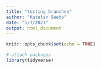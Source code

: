 ```yaml
---
title: "testing branches"
author: "Katelin Seeto"
date: "1/7/2021"
output: html_document
---
```


```r
knitr::opts_chunk$set(echo = TRUE)

# attach packages
library(tidyverse)

```

